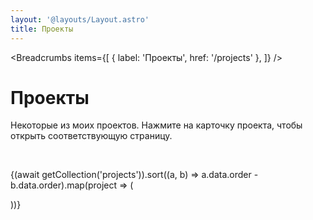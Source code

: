 ```yaml
---
layout: '@layouts/Layout.astro'
title: Проекты
---
```




<Breadcrumbs
    items={[
        { label: 'Проекты', href: '/projects' },
    ]}
/>

# Проекты

Некоторые из моих проектов. Нажмите на карточку проекта, чтобы открыть
соответствующую страницу.

<br />

{(await getCollection('projects')).sort((a, b) => a.data.order - b.data.order).map(project => (

<ProjectCard
    title={project.data.title}
    description={project.data.description}
    id={project.data.id}
    stack={project.data.stack}
    status={project.data.status}
/>
))}
